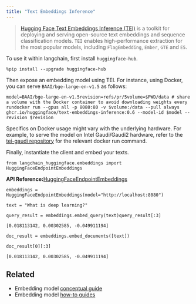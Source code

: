 ```yaml
---
title: "Text Embeddings Inference"
---
```


> [Hugging Face Text Embeddings Inference (TEI)](https://huggingface.co/oss/text-embeddings-inference/index) is a toolkit for deploying and serving open-source text embeddings and sequence classification models. `TEI` enables high-performance extraction for the most popular models, including `FlagEmbedding`, `Ember`, `GTE` and `E5`.

To use it within langchain, first install `huggingface-hub`.

```
%pip install --upgrade huggingface-hub
```

Then expose an embedding model using TEI. For instance, using Docker, you can serve `BAAI/bge-large-en-v1.5` as follows:

```
model=BAAI/bge-large-en-v1.5revision=refs/pr/5volume=$PWD/data # share a volume with the Docker container to avoid downloading weights every rundocker run --gpus all -p 8080:80 -v $volume:/data --pull always ghcr.io/huggingface/text-embeddings-inference:0.6 --model-id $model --revision $revision
```

Specifics on Docker usage might vary with the underlying hardware. For example, to serve the model on Intel Gaudi/Gaudi2 hardware, refer to the [tei-gaudi repository](https://github.com/huggingface/tei-gaudi) for the relevant docker run command.

Finally, instantiate the client and embed your texts.

```
from langchain_huggingface.embeddings import HuggingFaceEndpointEmbeddings
```

**API Reference:**[HuggingFaceEndpointEmbeddings](https://python.langchain.com/api_reference/huggingface/embeddings/langchain_huggingface.embeddings.huggingface_endpoint.HuggingFaceEndpointEmbeddings.html)

```
embeddings = HuggingFaceEndpointEmbeddings(model="http://localhost:8080")
```

```
text = "What is deep learning?"
```

```
query_result = embeddings.embed_query(text)query_result[:3]
```

```
[0.018113142, 0.00302585, -0.049911194]
```

```
doc_result = embeddings.embed_documents([text])
```

```
doc_result[0][:3]
```

```
[0.018113142, 0.00302585, -0.049911194]
```

## Related

* Embedding model [conceptual guide](/src/oss/concepts/embedding_models)
* Embedding model [how-to guides](/src/oss/how_to/#embedding-models)
